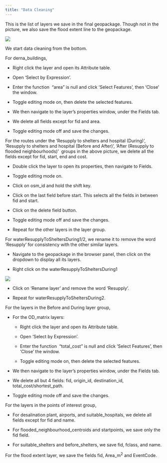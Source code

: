 ```yaml
---
title: "Data Cleaning"
---
```


This is the list of layers we save in the final geopackage. Though not in the picture, we also save the flood extent line to the geopackage.

![](images/image41.png)

We start data cleaning from the bottom.

For derna_buildings,

-   Right click the layer and open its Attribute table.

-   Open 'Select by Expression'.

-   Enter the function  "area" is null and click 'Select Features', then 'Close' the window.

-   Toggle editing mode on, then delete the selected features.

-   We then navigate to the layer's properties window, under the Fields tab. 

-   We delete all fields except for fid and area.

-   Toggle editing mode off and save the changes.

For the routes under the 'Resupply to shelters and hospital (During)', 'Resupply to shelters and hospital (Before and After)', 'After (Resupply to flooded neighbourhoods)'  groups in the above picture, we delete all the fields except for fid, start, end and cost.

-   Double click the layer to open its properties, then navigate to Fields.

-   Toggle editing mode on.

-   Click on osm_id and hold the shift key.

-   Click on the last field before start. This selects all the fields in between fid and start.

-   Click on the delete field button.

-   Toggle editing mode off and save the changes.

-   Repeat for the other layers in the layer group.

For waterResupplyToSheltersDuring1/2, we rename it to remove the word 'Resupply' for consistency with the other similar layers.

-   Navigate to the geopackage in the browser panel, then click on the dropdown to display all its layers.

-   Right click on the waterResupplyToSheltersDuring1

![](images/image113.png)

-   Click on 'Rename layer' and remove the word 'Resupply'.

-   Repeat for waterResupplyToSheltersDuring2.

For the layers in the Before and During layer group,

-   For the OD_matrix layers:

    -   Right click the layer and open its Attribute table.

    -   Open 'Select by Expression'.

    -   Enter the function  "total_cost" is null and click 'Select Features', then 'Close' the window.

    -   Toggle editing mode on, then delete the selected features.

-   We then navigate to the layer's properties window, under the Fields tab. 

-   We delete all but 4 fields: fid, origin_id, destination_id, total_cost/shortest_path.

-   Toggle editing mode off and save the changes.

For the layers in the points of interest group,

-   For desalination plant, airports, and suitable_hospitals, we delete all fields except for fid and name.

-   For flooded_neighbourhood_centroids and startpoints, we save only the fid field.

-   For suitable_shelters and before_shelters, we save fid, fclass, and name.

For the flood extent layer, we save the fields fid, Area_m^2^ and EventCode.
